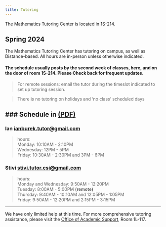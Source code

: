 ```yaml
---
title: Tutoring
---
```


The Mathematics Tutoring Center is located in 1S-214.

## Spring 2024

The Mathematics Tutoring Center has tutoring on campus, as well as Distance-based. All hours are in-person unless otherwise indicated.

#### The schedule usually posts by the second week of classes, here, and on the door of room 1S-214. Please Check back for frequent updates.

> For remote sessions: email the tutor during the timeslot indicated to set up tutoring session.

> There is no tutoring on holidays and 'no class' scheduled days

### Schedule in [(PDF)](https://www.math.csi.cuny.edu/Undergraduate/Tutoring/tutor-grid.pdf)
----

###  Ian [ianburek.tutor@gmail.com](mailto:ianburek.tutor@gmail.com)

> hours:\
Monday: 10:10AM - 2:10PM\
Wednesday: 12PM - 5PM\
Friday: 10:30AM - 2:30PM and 3PM - 6PM


### Stivi   [stivi.tutor.csi@gmail.com](mailto:stivi.tutor.csi@gmail.com)

> hours:\
Monday and Wednesday: 9:50AM - 12:20PM\
Tuesday: 8:00AM - 5:00PM **(remote)**\
Thursday: 9:40AM - 10:10AM and 12:05PM - 1:05PM\
Friday: 9:50AM - 12:20PM and 2:15PM - 3:15PM

----

We have only limited help at this time. For more comprehensive tutoring assistance, please visit the [Office of Academic Support](https://www.csi.cuny.edu/students/academic-assistance/tutoring/casa-tutoring-schedule-stem), Room 1L-117.
